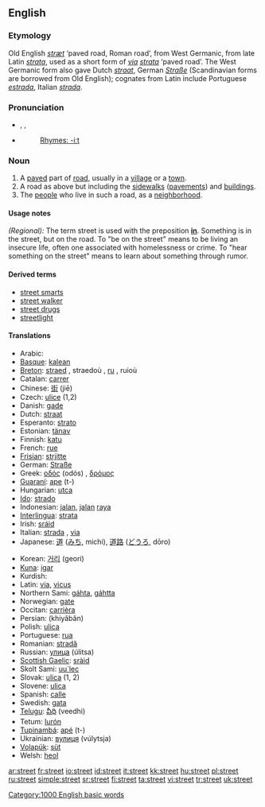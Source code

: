 {{wikipedia}}
==English==

{{rank|produce|drawn|field|828|street|attempt|soft|officers}}

===Etymology===
Old English ''[[stræt]]'' ‘paved road, Roman road’, from West Germanic, from late Latin ''[[strata#Latin|strata]]'', used as a short form of ''[[via]] [[strata]]'' ‘paved road’.  The West Germanic form also gave Dutch ''[[straat]]'', German ''[[Straße]]'' (Scandinavian forms are borrowed from Old English); cognates from Latin include Portuguese ''[[estrada]]'', Italian ''[[strada]]''.

===Pronunciation===
*{{AHD|strēt}}, {{IPA|/striːt/}}, {{SAMPA|/stri:t/}}
*{{audio|en-us-street.ogg|Audio (US)}}
*:[[Rhymes:English:-iːt|Rhymes: -iːt]]

===Noun===
{{en-noun}}

# A [[paved]] part of [[road]], usually in a [[village]] or a [[town]].
# A road as above but including the [[sidewalk]]s ([[pavement]]s) and [[building]]s.
# The [[people]] who live in such a road, as a [[neighborhood]].

====Usage notes====
''(Regional):'' The term street is used with the preposition '''[[in]]'''.  Something is in the street, but on the road.  To "be on the street" means to be living an insecure life, often one associated with homelessness or crime. To "hear something on the street" means to learn about something through rumor. <!--This should be expanded a bit.-->

====Derived terms====
*[[street smarts]]
*[[street walker]]
*[[street drugs]]
*[[streetlight]]

====Translations====
{{top}}
*Arabic: {{ARchar|[[شارع]]}} {{Unicode|(šá:reʕ)}}
*[[Basque]]: [[kalean]]
*[[Breton]]: [[straed]] {{f}}, straedoù {{p}}, [[ru]] {{f}}, ruioù {{p}}
*Catalan: [[carrer]] {{f}}
*Chinese: [[街]] (jiē)
*Czech: [[ulice]] {{f}} (1,2)
*Danish: [[gade]] {{n}}
*Dutch: [[straat]]
*Esperanto: [[strato]]
*Estonian: [[tänav]]
*Finnish: [[katu]]
*French: [[rue]] {{f}}
*[[Frisian]]: [[strjitte]]
*German: [[Straße]] {{f}}
*Greek: [[οδός]] (odós) {{f}}, [[δρόμος]] {{m}}
*[[Guaraní]]: [[ape]] (t-)
*Hungarian: [[utca]]
*[[Ido]]: [[strado]]
*Indonesian: [[jalan]], [[jalan]] [[raya]]
*[[Interlingua]]: [[strata]]
*Irish: [[sráid]] {{f}}
*Italian: [[strada]] {{f}}, [[via#Italian|via]] {{f}}
*Japanese: [[道]] ([[みち]], michi), [[道路]] ([[どうろ]], dōro)
{{mid}}
*Korean: [[거리]] (geori)
*[[Kuna]]: [[igar]]
*Kurdish: {{KUchar|[[جاده‌]]}}
*Latin: [[via]], [[vicus]]
*Northern Sami: [[gáhta]], [[gáhtta]]
*Norwegian: [[gate]]
*Occitan: [[carrièra]] {{f}}
*Persian: {{FAchar|[[خیابان]]}} (khiyâbân)
*Polish: [[ulica]]
*Portuguese: [[rua#Portuguese|rua]] {{f}}
*Romanian: [[stradă]] {{f}}
*Russian: [[улица]] (úlitsa) {{f}}
*[[Scottish Gaelic]]: [[sràid]] {{f}}
*Skolt Sami: [[uu´lec]]
*Slovak: [[ulica#Slovak|ulica]] {{f}} (1, 2)
*Slovene: [[ulica]] {{f}}
*Spanish: [[calle]] {{f}}
*Swedish: [[gata]]
*[[Telugu]]: [[వీధి]] (veedhi)
*Tetum: [[lurón]]
*[[Tupinambá]]: [[apé]] (t-)
*Ukrainian: [[вулиця]] (vúlytsja) {{f}}
*[[Volapük]]: [[süt]]
*Welsh: [[heol]] {{f}}
{{bottom}}

[[Category:1000 English basic words]]

[[ar:street]]
[[fr:street]]
[[io:street]]
[[id:street]]
[[it:street]]
[[kk:street]]
[[hu:street]]
[[pl:street]]
[[ru:street]]
[[simple:street]]
[[sr:street]]
[[fi:street]]
[[ta:street]]
[[vi:street]]
[[tr:street]]
[[uk:street]]